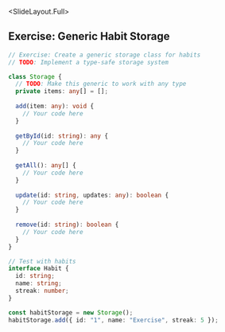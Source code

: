 
<SlideLayout.Full>
## Exercise: Generic Habit Storage
<CodeDisplay >
  <File name="example.typescript">
    
```typescript
// Exercise: Create a generic storage class for habits
// TODO: Implement a type-safe storage system

class Storage {
  // TODO: Make this generic to work with any type
  private items: any[] = [];
  
  add(item: any): void {
    // Your code here
  }
  
  getById(id: string): any {
    // Your code here
  }
  
  getAll(): any[] {
    // Your code here
  }
  
  update(id: string, updates: any): boolean {
    // Your code here
  }
  
  remove(id: string): boolean {
    // Your code here
  }
}

// Test with habits
interface Habit {
  id: string;
  name: string;
  streak: number;
}

const habitStorage = new Storage();
habitStorage.add({ id: "1", name: "Exercise", streak: 5 });
```
    
  </File>
</CodeDisplay>
</SlideLayout.Full>